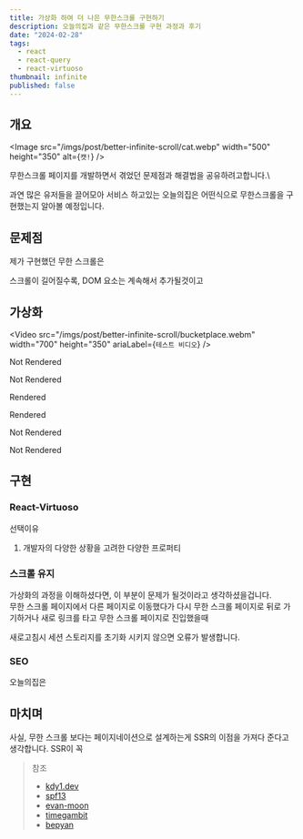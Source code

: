 ```yaml
---
title: 가상화 하여 더 나은 무한스크롤 구현하기
description: 오늘의집과 같은 무한스크롤 구현 과정과 후기
date: "2024-02-28"
tags:
  - react
  - react-query
  - react-virtuoso
thumbnail: infinite
published: false
---
```


## 개요

<Image
  src="/imgs/post/better-infinite-scroll/cat.webp"
  width="500"
  height="350"
  alt={`캣!`}
/>

무한스크롤 페이지를 개발하면서 겪었던 문제점과 해결법을 공유하려고합니다.\

과연 많은 유저들을 끌어모아 서비스 하고있는 오늘의집은 어떤식으로 무한스크롤을 구현했는지 알아볼 예정입니다.

## 문제점

제가 구현했던 무한 스크롤은

스크롤이 길어질수록, DOM 요소는 계속해서 추가될것이고

## 가상화

<Video
  src="/imgs/post/better-infinite-scroll/bucketplace.webm"
  width="700"
  height="350"
  ariaLabel={`테스트 비디오`}
/>

Not Rendered

Not Rendered

Rendered

Rendered

Not Rendered

Not Rendered

## 구현

### React-Virtuoso

선택이유

1. 개발자의 다양한 상황을 고려한 다양한 프로퍼티

### 스크롤 유지

가상화의 과정을 이해하셨다면, 이 부분이 문제가 될것이라고 생각하셨을겁니다.\
무한 스크롤 페이지에서 다른 페이지로 이동했다가 다시 무한 스크롤 페이지로 뒤로 가기하거나 새로 링크를 타고 무한 스크롤 페이지로 진입했을때

새로고침시 세션 스토리지를 초기화 시키지 않으면 오류가 발생합니다.

### SEO

오늘의집은

## 마치며

사실, 무한 스크롤 보다는 페이지네이션으로 설계하는게 SSR의 이점을 가져다 준다고 생각합니다.
SSR이 꼭

> 참조
>
> - [kdy1.dev](https://kdy1.dev/)
> - [spf13](https://spf13.com/)
> - [evan-moon](https://evan-moon.github.io/)
> - [timegambit](https://www.timegambit.com/)
> - [bepyan](https://bepyan.github.io/)
